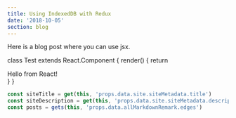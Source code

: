```yaml
---
title: Using IndexedDB with Redux
date: '2018-10-05'
section: blog
---
```

Here is a blog post where you can use jsx.

class Test extends React.Component {
    render() {
        return <div>Hello from React!</div>
    }
}

```javascript
const siteTitle = get(this, 'props.data.site.siteMetadata.title')
const siteDescription = get(this, 'props.data.site.siteMetadata.description')
const posts = gets(this, 'props.data.allMarkdownRemark.edges')
```
